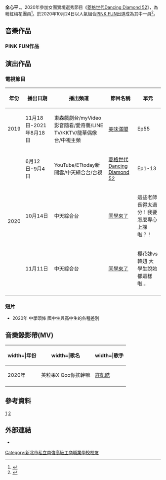 {{Merge to|PINK FUN|time=2020-12-30T01:55:39+00:00}}
{{藝人
| 姓名 = 全心平
| 類型 = 女藝人
| 圖片 = 心平202110.jpg
| 圖片尺寸 = 
| 羅馬拼音 = Quan Sin Ping
| 英文名 = Una
| 國籍 = {{ROC}}
| 出生日期 = {{Birth_date_and_age|2000|11|12}}
| 出生地點 = {{TWN}}[[台中市|台中市]]
| 教育程度 = [[南強工商|南強工商]]表演藝術科 <br>[[醒吾科技大學|醒吾科技大學]]表演藝術系
| 音樂類型 = [[華語流行音樂|華語流行音樂]]
| 職業 = [[學生|學生]]、[[歌手|歌手]]
| 語言 = [[中華民國國語|國語]]、[[英語|英語]]
| 活躍年代 = 2020年至今
| 唱片公司 = [[台灣索尼音樂娛樂|台灣索尼音樂娛樂]]
| 經紀公司 = [[金星娛樂|野火娛樂]]（2020年-至今）
| 網站 = 
| 音樂專輯 = 
| 相關團體 = [[PINK_FUN|PINK FUN]]
| imdb = 
}}
'''全心平'''，{{BD|2000年|11月12日||}}。2020年參加女團實境選秀節目《[[菱格世代Dancing_Diamond_52|菱格世代Dancing Diamond 52]]》，為粉紅梅花團員<ref>{{cite news |author1=廖映翔、陳宏睿、邱子軒 |title=DD52》陳立農赴陸暴紅成榜樣 激勵同學參賽女團圓星夢 |url=https://www.chinatimes.com/realtimenews/20200615004549-260404?chdtv |accessdate=2020-12-31 |work=中時新聞網 |date=2020-06-15 |archive-date=2020-07-31 |archive-url=https://web.archive.org/web/20200731162236/https://www.chinatimes.com/realtimenews/20200615004549-260404?chdtv |dead-url=no }}</ref>。於2020年10月24日以人氣組合[[PINK_FUN|PINK FUN]]出道成為其中一員<ref>{{cite news |author1=鏡週刊 |title=女團親曝出道前辛酸！　收入歸零暫別家人…PINK FUN苦熬翻身出片 |url=https://star.ettoday.net/news/1842017 |accessdate=2020-12-31 |work=ETtoday星光雲 |date=2020-10-29 |archive-date=2020-11-01 |archive-url=https://web.archive.org/web/20201101122140/https://star.ettoday.net/news/1842017 |dead-url=no }}</ref>。

==音樂作品==
===PINK FUN作品===
{{For|《PINK FUN》之作品|PINK FUN#音樂作品}}

== 演出作品 ==
===電視節目===
{| class="wikitable" 
!年份
!播出日期
!播出頻道
!節目名稱
!單元
|-
| rowspan="1" |2019
|11月18日-2021年8月18日
|東森戲劇台/myVideo影音隨看/愛奇藝/LINE TV/KKTV/龍華偶像台/中視主頻
|[[美味滿閣|美味滿閣]]
|Ep55
|-
| rowspan="3" |2020
|6月12日-9月4日
|YouTube/ETtoday新聞雲/中天綜合台/台視
|[[菱格世代Dancing_Diamond_52|菱格世代Dancing Diamond 52]]
|Ep1-13
|-  
|10月14日
|中天綜合台
|[[同學來了|同學來了]]
|這些老師長得太過分！我要怎麼專心上課啦？！
|-
|11月11日
|中天綜合台
|[[同學來了|同學來了]]
|櫻花妹vs韓妞 大學生說她都這樣啦…
|-
|}

===短片=== 
*2020年 中學頭條 國中生與高中生的各種差別

==音樂錄影帶(MV)==
{| class="wikitable"
|-
!width=|年份 !!width=|歌名!!width=|歌手
|-
|rowspan="1"|2020年||美粒果X Qoo你搖幹嘛||[[許凱皓|許凱皓]]
|-
|}

== 參考資料 ==
{{Reflist|2}}[https://www.mirrormedia.mg/story/20201230ent027/] {{Wayback|url=https://www.mirrormedia.mg/story/20201230ent027/ |date=20210925042406 }}[https://www.ctwant.com/article/130499] {{Wayback|url=https://www.ctwant.com/article/130499 |date=20210925042404 }}

==外部連結==
*{{Instagram|_sin_ping|心平}}

[[Category:新北市私立南強高級工商職業學校校友|Category:新北市私立南強高級工商職業學校校友]]